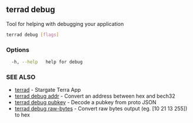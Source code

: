 ## terrad debug

Tool for helping with debugging your application

```sh Terrad
terrad debug [flags]
```

### Options

```sh Terrad
  -h, --help   help for debug
```

### SEE ALSO

* [terrad](terrad.md)	 - Stargate Terra App
* [terrad debug addr](terrad_debug_addr.md)	 - Convert an address between hex and bech32
* [terrad debug pubkey](terrad_debug_pubkey.md)	 - Decode a pubkey from proto JSON
* [terrad debug raw-bytes](terrad_debug_raw-bytes.md)	 - Convert raw bytes output (eg. [10 21 13 255]) to hex


